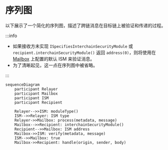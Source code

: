 # 序列图

以下展示了一个简化的序列图，描述了跨链消息在目标链上被验证和传递的过程。

:::info

- 如果接收方未实现 `ISpecifiesInterchainSecurityModule` 或 `recipient.interchainSecurityModule()` 返回 `address(0)`，则将使用在 [Mailbox](../mailbox.mdx) 上配置的默认 ISM 来验证消息。
- 为了清晰起见，这一点在序列图中被省略。

:::

```mermaid
sequenceDiagram
    participant Relayer
    participant Mailbox
    participant ISM
    participant Recipient

    Relayer-->>ISM: moduleType()
    ISM-->>Relayer: ISM type
    Relayer->>Mailbox: process(metadata, message)
    Mailbox-->>Recipient: interchainSecurityModule()
    Recipient-->>Mailbox: ISM address
    Mailbox->>ISM: verify(metadata, message)
    ISM-->>Mailbox: true
    Mailbox->>Recipient: handle(origin, sender, body)

```
